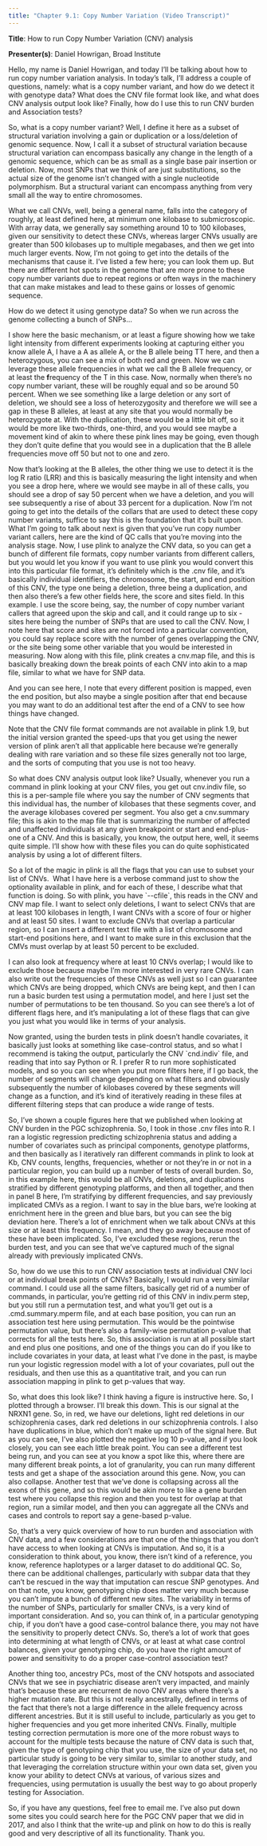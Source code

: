 ```yaml
---
title: "Chapter 9.1: Copy Number Variation (Video Transcript)"
---
```


**Title**: How to run Copy Number Variation (CNV) analysis

**Presenter(s)**: Daniel Howrigan, Broad Institute

Hello, my name is Daniel Howrigan, and today I'll be talking about how to run copy number variation analysis. In today's talk, I'll address a couple of questions, namely: what is a copy number variant, and how do we detect it with genotype data? What does the CNV file format look like, and what does CNV analysis output look like? Finally, how do I use this to run CNV burden and Association tests?

So, what is a copy number variant? Well, I define it here as a subset of structural variation involving a gain or duplication or a loss/deletion of genomic sequence. Now, I call it a subset of structural variation because structural variation can encompass basically any change in the length of a genomic sequence, which can be as small as a single base pair insertion or deletion. Now, most SNPs that we think of are just substitutions, so the actual size of the genome isn't changed with a single nucleotide polymorphism. But a structural variant can encompass anything from very small all the way to entire chromosomes.

What we call CNVs, well, being a general name, falls into the category of roughly, at least defined here, at minimum one kilobase to submicroscopic. With array data, we generally say something around 10 to 100 kilobases, given our sensitivity to detect these CNVs, whereas larger CNVs usually are greater than 500 kilobases up to multiple megabases, and then we get into much larger events. Now, I'm not going to get into the details of the mechanisms that cause it. I've listed a few here; you can look them up. But there are different hot spots in the genome that are more prone to these copy number variants due to repeat regions or often ways in the machinery that can make mistakes and lead to these gains or losses of genomic sequence.

How do we detect it using genotype data? So when we run across the genome collecting a bunch of SNPs\...

I show here the basic mechanism, or at least a figure showing how we take light intensity from different experiments looking at capturing either you know allele A, I have a A as allele A, or the B allele being TT here, and then a heterozygous, you can see a mix of both red and green. Now we can leverage these allele frequencies in what we call the B allele frequency, or at least the **f**requency of the T in this case. Now, normally when there's no copy number variant, these will be roughly equal and so be around 50 percent. When we see something like a large deletion or any sort of deletion, we should see a loss of heterozygosity and therefore we will see a gap in these B alleles, at least at any site that you would normally be heterozygote at. With the duplication, these would be a little bit off, so it would be more like two-thirds, one-third, and you would see maybe a movement kind of akin to where these pink lines may be going, even though they don't quite define that you would see in a duplication that the B allele frequencies move off 50 but not to one and zero.

Now that's looking at the B alleles, the other thing we use to detect it is the log R ratio (LRR) and this is basically measuring the light intensity and when you see a drop here, where we would see maybe in all of these calls, you should see a drop of say 50 percent when we have a deletion, and you will see subsequently a rise of about 33 percent for a duplication. Now I'm not going to get into the details of the collars that are used to detect these copy number variants, suffice to say this is the foundation that it's built upon. What I'm going to talk about next is given that you've run copy number variant callers, here are the kind of QC calls that you're moving into the analysis stage. Now, I use plink to analyze the CNV data, so you can get a bunch of different file formats, copy number variants from different callers, but you would let you know if you want to use plink you would convert this into this particular file format, it's definitely which is the .cnv file, and it's basically individual identifiers, the chromosome, the start, and end position of this CNV, the type one being a deletion, three being a duplication, and then also there's a few other fields here, the score and sites field. In this example. I use the score being, say, the number of copy number variant callers that agreed upon the skip and call, and it could range up to six - sites here being the number of SNPs that are used to call the CNV. Now, I note here that score and sites are not forced into a particular convention, you could say replace score with the number of genes overlapping the CNV, or the site being some other variable that you would be interested in measuring. Now along with this file, plink creates a cnv.map file, and this is basically breaking down the break points of each CNV into akin to a map file, similar to what we have for SNP data.

And you can see here, I note that every different position is mapped, even the end position, but also maybe a single position after that end because you may want to do an additional test after the end of a CNV to see how things have changed.

Note that the CNV file format commands are not available in plink 1.9, but the initial version granted the speed-ups that you get using the newer version of plink aren't all that applicable here because we're generally dealing with rare variation and so these file sizes generally not too large, and the sorts of computing that you use is not too heavy.

So what does CNV analysis output look like? Usually, whenever you run a command in plink looking at your CNV files, you get out cnv.indiv file, so this is a per-sample file where you say the number of CNV segments that this individual has, the number of kilobases that these segments cover, and the average kilobases covered per segment. You also get a cnv.summary file; this is akin to the map file that is summarizing the number of affected and unaffected individuals at any given breakpoint or start and end-plus-one of a CNV. And this is basically, you know, the output here, well, it seems quite simple. I'll show how with these files you can do quite sophisticated analysis by using a lot of different filters.

So a lot of the magic in plink is all the flags that you can use to subset your list of CNVs.  What I have here is a verbose command just to show the optionality available in plink, and for each of these, I describe what that function is doing. So with plink, you have \`\--cfile\`, this reads in the CNV and CNV map file. I want to select only deletions, I want to select CNVs that are at least 100 kilobases in length, I want CNVs with a score of four or higher and at least 50 sites. I want to exclude CNVs that overlap a particular region, so I can insert a different text file with a list of chromosome and start-end positions here, and I want to make sure in this exclusion that the CMVs must overlap by at least 50 percent to be excluded.

I can also look at frequency where at least 10 CNVs overlap; I would like to exclude those because maybe I'm more interested in very rare CNVs. I can also write out the frequencies of these CNVs as well just so I can guarantee which CNVs are being dropped, which CNVs are being kept, and then I can run a basic burden test using a permutation model, and here I just set the number of permutations to be ten thousand. So you can see there's a lot of different flags here, and it's manipulating a lot of these flags that can give you just what you would like in terms of your analysis.

Now granted, using the burden tests in plink doesn't handle covariates, it basically just looks at something like case-control status, and so what I recommend is taking the output, particularly the CNV \`cnd.indiv\` file, and reading that into say Python or R. I prefer R to run more sophisticated models, and so you can see when you put more filters here, if I go back, the number of segments will change depending on what filters and obviously subsequently the number of kilobases covered by these segments will change as a function, and it's kind of iteratively reading in these files at different filtering steps that can produce a wide range of tests.

So, I've shown a couple figures here that we published when looking at CNV burden in the PGC schizophrenia. So, I took in those .cnv files into R. I ran a logistic regression predicting schizophrenia status and adding a number of covariates such as principal components, genotype platforms, and then basically as I iteratively ran different commands in plink to look at Kb, CNV counts, lengths, frequencies, whether or not they're in or not in a particular region, you can build up a number of tests of overall burden. So, in this example here, this would be all CNVs, deletions, and duplications stratified by different genotyping platforms, and then all together, and then in panel B here, I'm stratifying by different frequencies, and say previously implicated CMVs as a region. I want to say in the blue bars, we're looking at enrichment here in the green and blue bars, but you can see the big deviation here. There's a lot of enrichment when we talk about CNVs at this size or at least this frequency. I mean, and they go away because most of these have been implicated. So, I've excluded these regions, rerun the burden test, and you can see that we've captured much of the signal already with previously implicated CNVs.

So, how do we use this to run CNV association tests at individual CNV loci or at individual break points of CNVs? Basically, I would run a very similar command. I could use all the same filters, basically get rid of a number of commands, in particular, you're getting rid of this CNV in indiv.perm step, but you still run a permutation test, and what you'll get out is a .cmd.summary.mperm file, and at each base position, you can run an association test here using permutation. This would be the pointwise permutation value, but there's also a family-wise permutation p-value that corrects for all the tests here. So, this association is run at all possible start and end plus one positions, and one of the things you can do if you like to include covariates in your data, at least what I've done in the past, is maybe run your logistic regression model with a lot of your covariates, pull out the residuals, and then use this as a quantitative trait, and you can run association mapping in plink to get p-values that way.

So, what does this look like? I think having a figure is instructive here. So, I plotted through a browser. I'll break this down. This is our signal at the NRXN1 gene. So, in red, we have our deletions, light red deletions in our schizophrenia cases, dark red deletions in our schizophrenia controls. I also have duplications in blue, which don't make up much of the signal here. But as you can see, I've also plotted the negative log 10 p-value, and if you look closely, you can see each little break point. You can see a different test being run, and you can see at you know a spot like this, where there are many different break points, a lot of granularity, you can run many different tests and get a shape of the association around this gene. Now, you can also collapse. Another test that we've done is collapsing across all the exons of this gene, and so this would be akin more to like a gene burden test where you collapse this region and then you test for overlap at that region, run a similar model, and then you can aggregate all the CNVs and cases and controls to report say a gene-based p-value.

So, that's a very quick overview of how to run burden and association with CNV data, and a few considerations are that one of the things that you don't have access to when looking at CNVs is imputation. And so, it is a consideration to think about, you know, there isn't kind of a reference, you know, reference haplotypes or a larger dataset to do additional QC. So, there can be additional challenges, particularly with subpar data that they can't be rescued in the way that imputation can rescue SNP genotypes. And on that note, you know, genotyping chip does matter very much because you can't impute a bunch of different new sites. The variability in terms of the number of SNPs, particularly for smaller CNVs, is a very kind of important consideration. And so, you can think of, in a particular genotyping chip, if you don't have a good case-control balance there, you may not have the sensitivity to properly detect CNVs. So, there's a lot of work that goes into determining at what length of CNVs, or at least at what case control balances, given your genotyping chip, do you have the right amount of power and sensitivity to do a proper case-control association test?

Another thing too, ancestry PCs, most of the CNV hotspots and associated CNVs that we see in psychiatric disease aren't very impacted, and mainly that's because these are recurrent de novo CNV areas where there's a higher mutation rate. But this is not really ancestrally, defined in terms of the fact that there's not a large difference in the allele frequency across different ancestries. But it is still useful to include, particularly as you get to higher frequencies and you get more inherited CNVs. Finally, multiple testing correction permutation is more one of the more robust ways to account for the multiple tests because the nature of CNV data is such that, given the type of genotyping chip that you use, the size of your data set, no particular study is going to be very similar to, similar to another study, and that leveraging the correlation structure within your own data set, given you know your ability to detect CNVs at various, of various sizes and frequencies, using permutation is usually the best way to go about properly testing for Association.

So, if you have any questions, feel free to email me. I've also put down some sites you could search here for the PGC CNV paper that we did in 2017, and also I think that the write-up and plink on how to do this is really good and very descriptive of all its functionality. Thank you.
